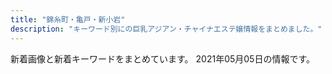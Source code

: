 ```yaml
---
title: "錦糸町・亀戸・新小岩"
description: "キーワード別にの巨乳アジアン・チャイナエステ嬢情報をまとめました。"
---
```


新着画像と新着キーワードをまとめています。
2021年05月05日の情報です。

<DmmAffiliateIns />
<KeywordTable
  shops={
    [
    {
        "url": "http://yousei.xyz/",
        "name": "Remoon",
        "img_links": [
            "http://yousei.xyz/images/g6.jpg",
            "http://yousei.xyz/images/r1.jpg",
            "http://yousei.xyz/images/r3.jpg",
            "http://yousei.xyz/images/top.png",
            "http://yousei.xyz/images/g1.jpg",
            "http://yousei.xyz/images/recuit.jpg",
            "http://yousei.xyz/images/g4.jpg",
            "http://yousei.xyz/images/r2.jpg",
            "http://yousei.xyz/images/r4.jpg",
            "http://yousei.xyz/images/mobile.jpg",
            "http://yousei.xyz/images/mob.png",
            "http://yousei.xyz/images/g2.jpg",
            "http://yousei.xyz/images/g5.jpg",
            "http://yousei.xyz/images/g3.jpg"
        ],
        "station": "JR\u4e80\u6238\u99c5\u6771\u53e3",
        "keywords": {}
    },
    {
        "station": "JR\u5c0f\u5ca9\u99c5\u5317\u53e3",
        "url": "http://aria.tokyo-relaxtime.asia/",
        "img_links": [
            "http://aria.tokyo-relaxtime.asia/img/cast/miki-04.jpg",
            "http://aria.tokyo-relaxtime.asia/img/cast/yumi-02.jpg",
            "http://aria.tokyo-relaxtime.asia/img/interior/lobby-1.jpg",
            "http://aria.tokyo-relaxtime.asia/img/cast/aya-04.jpg",
            "http://aria.tokyo-relaxtime.asia/img/cast/coco-03.jpg",
            "http://aria.tokyo-relaxtime.asia/img/cast/miki-01.jpg",
            "http://aria.tokyo-relaxtime.asia/img/cast/yumi-01.jpg",
            "http://aria.tokyo-relaxtime.asia/img/cast/miki-03.jpg",
            "http://aria.tokyo-relaxtime.asia/img/cast/risa-01.jpg",
            "http://aria.tokyo-relaxtime.asia/img/cast/aki-03.jpg",
            "http://aria.tokyo-relaxtime.asia/img/cast/rina-01.jpg",
            "http://aria.tokyo-relaxtime.asia/img/slick/st-2.jpg",
            "http://aria.tokyo-relaxtime.asia/img/slick/st-1.jpg",
            "http://aria.tokyo-relaxtime.asia/img/cast/yuri-04.jpg",
            "http://aria.tokyo-relaxtime.asia/img/cast/apple-04.jpg",
            "http://aria.tokyo-relaxtime.asia/img/cast/apple-02.jpg",
            "http://aria.tokyo-relaxtime.asia/img/cast/yuri-03.jpg",
            "http://aria.tokyo-relaxtime.asia/img/cast/apple-01.jpg",
            "http://aria.tokyo-relaxtime.asia/img/cast/risa-03.jpg",
            "http://aria.tokyo-relaxtime.asia/img/cast/yaya-02.jpg",
            "http://aria.tokyo-relaxtime.asia/img/cast/yaya-04.jpg",
            "http://aria.tokyo-relaxtime.asia/img/cast/miki-02.jpg",
            "http://aria.tokyo-relaxtime.asia/img/cast/nana-01.jpg",
            "http://aria.tokyo-relaxtime.asia/img/cast/aya-01.jpg",
            "http://aria.tokyo-relaxtime.asia/img/cast/yumi-04.jpg",
            "http://aria.tokyo-relaxtime.asia/img/cast/nana-02.jpg",
            "http://aria.tokyo-relaxtime.asia/img/cast/aya-03.jpg",
            "http://aria.tokyo-relaxtime.asia/img/cast/aya-02.jpg",
            "http://aria.tokyo-relaxtime.asia/img/cast/yuri-01.jpg",
            "http://aria.tokyo-relaxtime.asia/img/slick/st-4.jpg",
            "http://aria.tokyo-relaxtime.asia/img/cast/risa-04.jpg",
            "http://aria.tokyo-relaxtime.asia/img/cast/nana-03.jpg",
            "http://aria.tokyo-relaxtime.asia/img/cast/aki-02.jpg",
            "http://aria.tokyo-relaxtime.asia/img/cast/coco-01.jpg",
            "http://aria.tokyo-relaxtime.asia/img/cast/rina-02.jpg",
            "http://aria.tokyo-relaxtime.asia/img/cast/aki-01.jpg",
            "http://aria.tokyo-relaxtime.asia/img/interior/corridor-1.jpg",
            "http://aria.tokyo-relaxtime.asia/img/cast/rina-04.jpg",
            "http://aria.tokyo-relaxtime.asia/img/cast/yumi-03.jpg",
            "http://aria.tokyo-relaxtime.asia/img/cast/nana-04.jpg",
            "http://aria.tokyo-relaxtime.asia/img/cast/yaya-01.jpg",
            "http://aria.tokyo-relaxtime.asia/img/cast/aki-04.jpg",
            "http://aria.tokyo-relaxtime.asia/img/cast/coco-02.jpg",
            "http://aria.tokyo-relaxtime.asia/img/cast/rina-03.jpg",
            "http://aria.tokyo-relaxtime.asia/img/slick/st-3.jpg",
            "http://aria.tokyo-relaxtime.asia/img/cast/apple-03.jpg",
            "http://aria.tokyo-relaxtime.asia/img/cast/coco-04.jpg",
            "http://aria.tokyo-relaxtime.asia/img/cast/risa-02.jpg",
            "http://aria.tokyo-relaxtime.asia/img/cast/yaya-03.jpg",
            "http://aria.tokyo-relaxtime.asia/img/slick/st-5.jpg"
        ],
        "name": "Aria\uff5e\u30a2\u30ea\u30a2\uff5e",
        "keywords": {}
    },
    {
        "name": "\u842c\u751f\u697c",
        "keywords": {},
        "station": "JR\u4e80\u6238\u99c5\u5317\u53e3",
        "img_links": [
            "https://kameido-massage.com/staff/aki-l1.jpg",
            "https://scdn.line-apps.com/n/line_add_friends/btn/ja.png",
            "https://kameido-massage.com/images/footer-l.png",
            "https://kameido-massage.com/room/room-l2.jpg",
            "https://kameido-massage.com/2021/03/23/aki-s1.jpg",
            "https://kameido-massage.com/images/header3.png",
            "https://kameido-massage.com/staff/nana-l1.jpg",
            "https://kameido-massage.com/2021/04/28/yuna-s1.jpg",
            "https://kameido-massage.com/room/room-l3.jpg",
            "https://kameido-massage.com/2020/07/17/mika-s1.jpg",
            "https://kameido-massage.com/icon/line.png",
            "https://kameido-massage.com/images/qrcode.png",
            "https://kameido-massage.com/button/staff.png",
            "https://kameido-massage.com/staff/mimi-s1.jpg",
            "https://kameido-massage.com/images/top3.jpg",
            "https://kameido-massage.com/menu/info.png",
            "https://kameido-massage.com/images/top1.jpg",
            "https://kameido-massage.com/2020/03/28/nana-s1.jpg",
            "https://kameido-massage.com/2019/10/29/yuri-s1.jpg",
            "https://kameido-massage.com/room/room-l4.jpg",
            "https://kameido-massage.com/images/main-top.jpg",
            "https://kameido-massage.com/room/room-l1.jpg",
            "https://kameido-massage.com/menu/staff.png",
            "https://kameido-massage.com/images/top2.jpg",
            "https://kameido-massage.com/2019/12/25/mika-s1.jpg",
            "https://kameido-massage.com/2019/11/02/yuka-s1.jpg",
            "https://kameido-massage.com/room/room-l5.jpg",
            "https://kameido-massage.com/images/clear.png",
            "https://kameido-massage.com/images/main-small.jpg",
            "https://kameido-massage.com/images/flower.png",
            "https://kameido-massage.com/button/blog.png",
            "https://kameido-massage.com/staff/yuna-s1.jpg",
            "https://kameido-massage.com/link/mens-esthe.png",
            "https://kameido-massage.com/staff/yuna-l1.jpg",
            "https://kameido-massage.com/icon/twitter.png",
            "https://kameido-massage.com/2019/11/10/erika-s1.jpg",
            "https://kameido-massage.com/staff/yuki-s1.jpg",
            "https://kameido-massage.com/button/home.png",
            "https://kameido-massage.com/icon/yelp.png",
            "https://kameido-massage.com/staff/nana-s1.jpg",
            "https://kameido-massage.com/room/room-l6.jpg",
            "https://kameido-massage.com/images/footer-r.png",
            "https://kameido-massage.com/icon/facebook.png",
            "https://kameido-massage.com/menu/home.png",
            "https://kameido-massage.com/2020/05/15/kazumi-s1.jpg",
            "https://kameido-massage.com/staff/yuki-l1.jpg",
            "https://kameido-massage.com/menu/blog.png",
            "https://kameido-massage.com/images/main-sp.jpg",
            "https://kameido-massage.com/staff/aki-s1.jpg"
        ],
        "url": "https://kameido-massage.com/"
    },
    {
        "station": "JR\u4e80\u6238\u99c5\u5317\u53e3",
        "url": "http://yukinosakura.tyo.cm/",
        "keywords": {
            "85": 2,
            "83": 1,
            "C": 8,
            "D": 4,
            "86": 2
        },
        "name": "\u685c\u82b1",
        "img_links": [
            "http://yukinosakura.a2.webnavi.work/upload/sites/72/2020/04/2020040708052353.jpg",
            "http://yukinosakura.tyo.cm/images/top.jpg",
            "http://yukinosakura.tyo.cm/images/s_news.jpg",
            "http://yukinosakura.tyo.cm/images/room4.jpg",
            "http://yukinosakura.tyo.cm/images/s_shedule.jpg",
            "http://yukinosakura.tyo.cm/images/s_staff.jpg",
            "http://yukinosakura.tyo.cm/images/room2.jpg",
            "http://yukinosakura.a2.webnavi.work/upload/sites/72/2020/04/2020040708052434.jpg",
            "http://yukinosakura.a2.webnavi.work/upload/sites/72/2020/04/2020040708052241.jpg",
            "http://yukinosakura.tyo.cm/images/room1.jpg",
            "http://yukinosakura.tyo.cm/images/room3.jpg",
            "http://yukinosakura.a2.webnavi.work/upload/sites/72/2020/04/2020040708052118.jpg",
            "http://yukinosakura.a2.webnavi.work/upload/sites/72/2020/04/2020040708052456.jpg",
            "http://yukinosakura.tyo.cm/images/mobile.jpg"
        ]
    },
    {
        "url": "https://piano.sweet-relaxation.com/",
        "station": "JR\u65b0\u5c0f\u5ca9\u99c5\u5357\u53e3",
        "name": "Piano",
        "keywords": {},
        "img_links": [
            "https://piano.sweet-relaxation.com/img/cast/lili-04.jpg",
            "https://piano.sweet-relaxation.com/img/cast/coco-03.jpg",
            "https://piano.sweet-relaxation.com/img/slick/sl-7.jpg",
            "https://piano.sweet-relaxation.com/img/cast/ai-01.jpg",
            "https://piano.sweet-relaxation.com/img/cast/nana-01.jpg",
            "https://piano.sweet-relaxation.com/img/cast/luna-02.jpg",
            "https://piano.sweet-relaxation.com/img/cast/miky-04.jpg",
            "https://piano.sweet-relaxation.com/img/cast/aini-02.jpg",
            "https://piano.sweet-relaxation.com/img/cast/miya-02.jpg",
            "https://piano.sweet-relaxation.com/img/cast/coco-01.jpg",
            "https://piano.sweet-relaxation.com/img/cast/luna-04.jpg",
            "https://piano.sweet-relaxation.com/img/cast/nana-03.jpg",
            "https://piano.sweet-relaxation.com/img/cast/aye-01.jpg",
            "https://piano.sweet-relaxation.com/img/cast/luna-01.jpg",
            "https://piano.sweet-relaxation.com/img/cast/aki-02.jpg",
            "https://piano.sweet-relaxation.com/img/slick/sl-1.jpg",
            "https://piano.sweet-relaxation.com/img/cast/nana-04.jpg",
            "https://piano.sweet-relaxation.com/img/cast/miya-03.jpg",
            "https://piano.sweet-relaxation.com/img/interior/int-01.jpg",
            "https://piano.sweet-relaxation.com/img/cast/miky-03.jpg",
            "https://piano.sweet-relaxation.com/img/cast/ebi-03.jpg",
            "https://piano.sweet-relaxation.com/img/slick/sl-5.jpg",
            "https://piano.sweet-relaxation.com/img/cast/lili-01.jpg",
            "https://piano.sweet-relaxation.com/img/cast/lili-03.jpg",
            "https://piano.sweet-relaxation.com/img/cast/aye-04.jpg",
            "https://piano.sweet-relaxation.com/img/cast/lili-02.jpg",
            "https://piano.sweet-relaxation.com/img/cast/aini-03.jpg",
            "https://piano.sweet-relaxation.com/img/cast/aki-03.jpg",
            "https://piano.sweet-relaxation.com/img/cast/aye-03.jpg",
            "https://piano.sweet-relaxation.com/img/cast/coco-04.jpg",
            "https://piano.sweet-relaxation.com/img/cast/nico-04.jpg",
            "https://piano.sweet-relaxation.com/img/cast/aini-01.jpg",
            "https://piano.sweet-relaxation.com/img/cast/ai-02.jpg",
            "https://piano.sweet-relaxation.com/img/cast/nana-02.jpg",
            "https://piano.sweet-relaxation.com/img/cast/miya-04.jpg",
            "https://piano.sweet-relaxation.com/img/slick/sl-4.jpg",
            "https://piano.sweet-relaxation.com/img/interior/int-04.jpg",
            "https://piano.sweet-relaxation.com/img/cast/aye-02.jpg",
            "https://piano.sweet-relaxation.com/img/slick/sl-6.jpg",
            "https://piano.sweet-relaxation.com/img/cast/nico-02.jpg",
            "https://piano.sweet-relaxation.com/img/interior/int-03.jpg",
            "https://piano.sweet-relaxation.com/img/cast/aki-04.jpg",
            "https://piano.sweet-relaxation.com/img/cast/aini-04.jpg",
            "https://piano.sweet-relaxation.com/img/cast/miky-02.jpg",
            "https://piano.sweet-relaxation.com/img/slick/sl-2.jpg",
            "https://piano.sweet-relaxation.com/img/cast/aki-01.jpg",
            "https://piano.sweet-relaxation.com/img/interior/int-02.jpg",
            "https://piano.sweet-relaxation.com/img/cast/luna-03.jpg",
            "https://piano.sweet-relaxation.com/img/slick/sl-3.jpg",
            "https://piano.sweet-relaxation.com/img/cast/nico-01.jpg",
            "https://piano.sweet-relaxation.com/img/cast/ebi-01.jpg",
            "https://piano.sweet-relaxation.com/img/cast/ebi-02.jpg",
            "https://piano.sweet-relaxation.com/img/cast/coco-02.jpg",
            "https://piano.sweet-relaxation.com/img/cast/miya-01.jpg",
            "https://piano.sweet-relaxation.com/img/cast/nico-03.jpg",
            "https://piano.sweet-relaxation.com/img/cast/ebi-04.jpg",
            "https://piano.sweet-relaxation.com/img/cast/ai-04.jpg",
            "https://piano.sweet-relaxation.com/img/cast/miky-01.jpg",
            "https://piano.sweet-relaxation.com/img/cast/ai-03.jpg"
        ]
    },
    {
        "keywords": {},
        "station": "JR\u9326\u7cf8\u753a\u99c5\u5317\u53e3",
        "name": "\u3088\u308d\u3053\u3073",
        "url": "http://k-yorocobi.com/",
        "img_links": [
            "http://k-yorocobi.com/images/bill.jpg",
            "http://k-yorocobi.com/images/c-top.png",
            "http://k-yorocobi.com/images/bar-cam.png",
            "http://k-yorocobi.com/staff/s-tika.jpg",
            "http://k-yorocobi.com/images/bar-staff.png",
            "http://k-yorocobi.com/images/bar-interior.png",
            "http://k-yorocobi.com/pic/pic1.jpg",
            "http://k-yorocobi.com/pic/pic4.jpg",
            "http://k-yorocobi.com/images/bar-news.png",
            "http://k-yorocobi.com/pic/pic3.jpg",
            "http://k-yorocobi.com/images/b-awaawa.png",
            "http://k-yorocobi.com/staff/s-rina.jpg",
            "http://k-yorocobi.com/images/b-tel.png",
            "http://k-yorocobi.com/images/b-mobile.png",
            "http://k-yorocobi.com/images/bar-pickup.png",
            "http://k-yorocobi.com/images/c-interior.png",
            "http://k-yorocobi.com/images/c-staff.png",
            "http://k-yorocobi.com/images/footer.png",
            "http://k-yorocobi.com/images/b-movie.png",
            "http://k-yorocobi.com/pic/pic2.jpg",
            "http://k-yorocobi.com/staff/s-emi.jpg",
            "http://k-yorocobi.com/staff/s-yuyu.jpg"
        ]
    },
    {
        "keywords": {
            "E": 2,
            "\u30bb\u30af\u30b7\u30fc": 2
        },
        "url": "http://mariabella.ies.fun/",
        "img_links": [
            "http://mariabella.ies.fun/photos/sites/45/2019/09/2019091016323921.jpeg",
            "http://mariabella.ies.fun/photos/sites/45/2020/01/2020012420100278.jpeg",
            "http://mariabella.ies.fun/images/news.jpg",
            "http://mariabella.ies.fun/images/s-recriut.jpg",
            "http://mariabella.ies.fun/images/top.png",
            "http://mariabella.ies.fun/images/ac1.jpg",
            "http://mariabella.ies.fun/photos/sites/45/2019/09/2019092717170772.jpeg",
            "http://mariabella.ies.fun/images/mobile.jpg",
            "http://mariabella.ies.fun/images/mobile1.jpg",
            "http://mariabella.ies.fun/images/s-staff.jpg",
            "http://mariabella.ies.fun/images/ac3.jpg",
            "http://mariabella.ies.fun/images/info.jpg",
            "http://mariabella.ies.fun/images/ac2.jpg",
            "http://mariabella.ies.fun/images/pick.jpg",
            "http://mariabella.ies.fun/photos/sites/45/2018/06/2018062706422857.jpg"
        ],
        "station": "JR\u5c0f\u5ca9\u99c5\u5317\u53e3",
        "name": "\u30de\u30ea\u30a2\u30d9\u30fc\u30e9"
    },
    {
        "keywords": {
            "C": 8,
            "D": 24,
            "G": 8,
            "86": 16,
            "87": 16,
            "88": 8
        },
        "img_links": [
            "http://www.sherry.relaxjp.info/images/m1.jpg",
            "http://www.sherry.relaxjp.info/images/m2.jpg",
            "http://www.sherry.relaxjp.info/images/m6.jpg",
            "http://www.sherry.relaxjp.info/images/m3.jpg",
            "http://www.sherry.relaxjp.info/images/slider-img002.jpg",
            "http://www.sherry.relaxjp.info/files/003.jpg",
            "http://www.sherry.relaxjp.info/images/s_message.png",
            "http://www.sherry.relaxjp.info/files/002.jpg",
            "http://www.sherry.relaxjp.info/files/001.jpg",
            "http://www.sherry.relaxjp.info/images/m4.jpg",
            "http://www.sherry.relaxjp.info/images/slider-img001.jpg",
            "http://www.sherry.relaxjp.info/images/s_news.png",
            "http://www.sherry.relaxjp.info/files/004.jpg",
            "http://www.sherry.relaxjp.info/images/s_top_therapist.png",
            "http://www.sherry.relaxjp.info/files/005.jpg",
            "http://www.sherry.relaxjp.info/images/s_pickup.png"
        ],
        "name": "SHERRY",
        "station": "JR\u9326\u7cf8\u753a\u99c5\u5357\u53e3",
        "url": "http://www.sherry.relaxjp.info/"
    },
    {
        "url": "http://iyashi.sweet-relaxation.com/",
        "station": "JR\u4e80\u6238\u99c5\u6771\u53e3",
        "img_links": [
            "http://iyashi.sweet-relaxation.com/img/cast/lisa-01.jpg",
            "http://iyashi.sweet-relaxation.com/img/treatment/body-01.jpg",
            "http://iyashi.sweet-relaxation.com/img/treatment/aroma-01.jpg",
            "http://iyashi.sweet-relaxation.com/img/slick/sl-3.jpg",
            "http://iyashi.sweet-relaxation.com/img/cast/ran-01.jpg",
            "http://iyashi.sweet-relaxation.com/img/cast/lisa-02.jpg",
            "http://iyashi.sweet-relaxation.com/img/slick/sl-1.jpg",
            "http://iyashi.sweet-relaxation.com/img/cast/eri-03.jpg",
            "http://iyashi.sweet-relaxation.com/img/cast/yaya-03.jpg",
            "http://iyashi.sweet-relaxation.com/img/slick/sl-4.jpg",
            "http://iyashi.sweet-relaxation.com/img/slick/sl-2.jpg",
            "http://iyashi.sweet-relaxation.com/img/treatment/ashitsubo-01.jpg",
            "http://iyashi.sweet-relaxation.com/img/cast/ran-02.jpg",
            "http://iyashi.sweet-relaxation.com/img/cast/eri-01.jpg",
            "http://iyashi.sweet-relaxation.com/img/cast/yaya-02.jpg",
            "http://iyashi.sweet-relaxation.com/img/slick/sl-7.jpg",
            "http://iyashi.sweet-relaxation.com/img/cast/olive-03.jpg",
            "http://iyashi.sweet-relaxation.com/img/slick/sl-6.jpg",
            "http://iyashi.sweet-relaxation.com/img/cast/yaya-01.jpg",
            "http://iyashi.sweet-relaxation.com/img/cast/lisa-03.jpg",
            "http://iyashi.sweet-relaxation.com/img/slick/sl-5.jpg",
            "http://iyashi.sweet-relaxation.com/img/cast/eri-02.jpg",
            "http://iyashi.sweet-relaxation.com/img/cast/olive-02.jpg",
            "http://iyashi.sweet-relaxation.com/img/cast/olive-01.jpg",
            "http://iyashi.sweet-relaxation.com/img/cast/ran-03.jpg"
        ],
        "keywords": {},
        "name": "\u7652 IYASHI"
    },
    {
        "station": "\u68ee\u4e0b\u99c5A6\u51fa\u53e3",
        "img_links": [
            "http://www.night.ne.jp/tokyo/izumi/img/view_2.jpg",
            "http://www.night.ne.jp/tokyo/izumi/img/index_view.jpg",
            "http://www.night.ne.jp/nightnet/img/1.jpg",
            "http://www.night.ne.jp/nightnet/img/8.jpg",
            "http://www.night.ne.jp/tokyo/izumi/img/view_3.jpg",
            "http://www.night.ne.jp/nightnet/img/3.jpg",
            "http://www.night.ne.jp/nightnet/img/5.jpg",
            "http://www.night.ne.jp/nightnet/img/9.jpg",
            "http://www.night.ne.jp/_format/W/img/whats_news.jpg",
            "http://www.night.ne.jp/_format/W/img/index_enter_1.jpg",
            "http://www.night.ne.jp/nightnet/img/16.jpg",
            "http://www.night.ne.jp/tokyo/izumi/img/index_top.jpg",
            "http://www.night.ne.jp/nightnet/img/17.jpg",
            "http://www.night.ne.jp/nightnet/img/15.jpg",
            "http://www.night.ne.jp/nightnet/img/4.jpg",
            "http://www.night.ne.jp/tokyo/izumi/img/qr_code.jpg",
            "http://www.night.ne.jp/nightnet/img/10.jpg",
            "http://www.night.ne.jp/_format/W/img/whats_view.jpg",
            "http://www.night.ne.jp/nightnet/img/12a.jpg",
            "http://www.night.ne.jp/nightnet/img/6.jpg",
            "http://www.night.ne.jp/tokyo/izumi/img/index.jpg",
            "http://www.night.ne.jp/nightnet/img/13.jpg",
            "http://www.night.ne.jp/tokyo/izumi/img_staff/g_7292.jpg",
            "http://www.night.ne.jp/tokyo/izumi/img/view_1.jpg",
            "http://www.night.ne.jp/nightnet/img/7.jpg",
            "http://www.night.ne.jp/nightnet/img/11.jpg",
            "http://www.night.ne.jp/nightnet/img/14.jpg",
            "http://www.night.ne.jp/_format/W/img/over_msg_01.jpg",
            "http://www.night.ne.jp/nightnet/img/2.jpg"
        ],
        "name": "\u500b\u4eba\u30b5\u30ed\u30f3 \u6cc9",
        "keywords": {},
        "url": "http://www.night.ne.jp/tokyo/izumi/"
    },
    {
        "url": "http://y-rlx.net/",
        "station": "JR\u65b0\u5c0f\u5ca9\u99c5\u5357\u53e3",
        "img_links": [
            "http://y-rlx.net/images/line.jpg",
            "http://y-rlx.net/images/rec.jpg",
            "http://y-rlx.net/images/index_07.png",
            "http://y-rlx.net/images/sys_16.jpg",
            "http://y-rlx.net/girl/p01.jpg",
            "http://y-rlx.net/girl/07.jpg",
            "http://y-rlx.net/images/rex_16.jpg",
            "http://y-rlx.net/images/index_12.jpg",
            "http://y-rlx.net/images/index_04.png",
            "http://y-rlx.net/images/index_19.png",
            "http://y-rlx.net/girl/011a.jpg",
            "http://y-rlx.net/girl/05a.jpg",
            "http://y-rlx.net/girl/08.jpg",
            "http://y-rlx.net/girl/06.jpg",
            "http://y-rlx.net/images/index_08.jpg",
            "http://y-rlx.net/images/acc_tit01.jpg",
            "http://y-rlx.net/images/02.png",
            "http://y-rlx.net/images/index_10.jpg",
            "http://y-rlx.net/girl/02.jpg",
            "http://y-rlx.net/images/acc_16.jpg",
            "http://y-rlx.net/girl/03.jpg",
            "http://y-rlx.net/images/index_06.png",
            "http://y-rlx.net/girl/09a.jpg",
            "http://y-rlx.net/images/index_02.png",
            "http://y-rlx.net/images/index_21.jpg",
            "http://y-rlx.net/girl/011.jpg",
            "http://y-rlx.net/images/rec_16.jpg",
            "http://y-rlx.net/images/03.png",
            "http://y-rlx.net/images/index_14.png",
            "http://y-rlx.net/images/index_23.jpg",
            "http://y-rlx.net/images/index_13.jpg",
            "http://y-rlx.net/girl/03a.jpg",
            "http://y-rlx.net/images/acc_tit03.jpg",
            "http://y-rlx.net/images/index_09.jpg",
            "http://y-rlx.net/girl/010.jpg",
            "http://y-rlx.net/girl/01.jpg",
            "http://y-rlx.net/girl/05.jpg",
            "http://y-rlx.net/images/info.png",
            "http://y-rlx.net/images/index_11.jpg",
            "http://y-rlx.net/images/index_16.png",
            "http://y-rlx.net/images/staff_16.jpg",
            "http://y-rlx.net/girl/010a.jpg",
            "http://y-rlx.net/images/acc_tit.jpg",
            "http://y-rlx.net/images/sys.jpg",
            "http://y-rlx.net/girl/09.jpg",
            "http://y-rlx.net/girl/00.jpg",
            "http://y-rlx.net/girl/07a.jpg",
            "http://y-rlx.net/images/01.png"
        ],
        "name": "\u7f8e\u697d",
        "keywords": {
            "86": 2,
            "87": 1,
            "89": 1,
            "90": 1,
            "88": 1,
            "92": 1,
            "95": 2,
            "85": 1
        }
    },
    {
        "name": "\u6625\u306e\u82b1",
        "img_links": [
            "http://harunohana.jpest.net/uploads//sites/38/2021/02/c4.jpg",
            "http://harunohana.jpest.net/uploads//sites/38/elementor/thumbs/g3-p3mbdh0sfjb37s5dl0oi5txkdr5uasv3te8udptyvk.jpg",
            "http://harunohana.jpest.net/uploads//sites/38/elementor/thumbs/g1-p3mbbo5xbyuayorl3qn8vsare61ijopmkh8c9mi4sw.jpg",
            "http://harunohana.jpest.net/uploads//sites/38/2021/02/c2.jpg",
            "http://harunohana.jpest.net/uploads//sites/38/2021/02/pick-tit.png",
            "http://harunohana.jpest.net/uploads//sites/38/2021/02/tel_top.png",
            "http://harunohana.jpest.net/uploads//sites/38/2021/02/news-tit.png",
            "http://harunohana.jpest.net/uploads//sites/38/2021/02/tel_staff.png",
            "http://harunohana.jpest.net/uploads//sites/38/2021/02/c5.jpg",
            "http://harunohana.jpest.net/uploads//sites/38/elementor/thumbs/c3-p3a4c1sf6l483iry9r6rlk4mpn8la6sbxgemvolfd4.jpg",
            "http://harunohana.jpest.net/uploads//sites/38/2021/02/xian.jpg",
            "http://harunohana.jpest.net/uploads//sites/38/2021/04/g5.jpg",
            "http://harunohana.jpest.net/uploads//sites/38/elementor/thumbs/g2-p3mbcgd30zwwmzmmj2u1yl6l7q6iyltkocswnxcbm8.jpg",
            "http://harunohana.jpest.net/uploads//sites/38/elementor/thumbs/c1-p3a4bw5e1kwi5v056or06ljv5c0e005xwohq00tseg.jpg",
            "http://harunohana.jpest.net/uploads//sites/38/elementor/thumbs/c5-p3a4c3o3k96sqqp7ys00qjnjwezbpkzslpplu8in0o.jpg",
            "http://harunohana.jpest.net/uploads//sites/38/2021/02/c3.jpg",
            "http://harunohana.jpest.net/uploads//sites/38/2021/02/c6.jpg",
            "http://harunohana.jpest.net/uploads//sites/38/2021/02/staff-tit.png",
            "http://harunohana.jpest.net/uploads//sites/38/elementor/thumbs/g5-p5qga8zeagwf7efovdavelljg7lsn1y4eanjgcq0uo.jpg",
            "http://harunohana.jpest.net/uploads//sites/38/elementor/thumbs/g4-p3mbec1gp2hjuwwbjw36y43rzgwycta8xnrv7ujz68.jpg",
            "http://harunohana.jpest.net/uploads//sites/38/2021/03/g5.jpg",
            "http://harunohana.jpest.net/uploads//sites/38/2021/03/g2.jpg",
            "http://harunohana.jpest.net/uploads//sites/38/2021/02/top-3.png",
            "http://harunohana.jpest.net/uploads//sites/38/2021/02/info-tit.png",
            "http://harunohana.jpest.net/uploads//sites/38/elementor/thumbs/c2-p3a4by12f8z2t2xevpk9bl2sc3r4fedekxsoykr020.jpg",
            "http://harunohana.jpest.net/uploads//sites/38/2021/02/ditiao-1.png",
            "http://harunohana.jpest.net/uploads//sites/38/2021/02/c1.jpg",
            "http://harunohana.jpest.net/uploads//sites/38/2021/02/mobile-tit.png",
            "http://harunohana.jpest.net/uploads//sites/38/2021/02/tel_pickup.png",
            "http://harunohana.jpest.net/uploads//sites/38/2021/03/g1.jpg",
            "http://harunohana.jpest.net/uploads//sites/38/2021/02/tel_info.png",
            "http://harunohana.jpest.net/uploads//sites/38/2021/03/g3.jpg",
            "http://harunohana.jpest.net/uploads//sites/38/2021/02/mobile.jpg",
            "http://harunohana.jpest.net/uploads//sites/38/2021/03/1.jpg"
        ],
        "station": "JR\u9326\u7cf8\u753a\u5357\u53e3",
        "keywords": {
            "C": 12
        },
        "url": "http://harunohana.jpest.net/"
    },
    {
        "keywords": {
            "C": 1,
            "86": 1,
            "D": 4
        },
        "url": "http://cpienakada.com/",
        "station": "JR\u4e80\u6238\u99c5\u5317\u53e3",
        "img_links": [
            "http://cpienakada.com/upload/202104/thumb_dis/1617264788.jpg",
            "http://cpienakada.com/upload/202103/1617175559.jpg",
            "http://cpienakada.com/upload/202104/thumb/1617264407.jpg",
            "http://cpienakada.com/upload/202104/thumb_dis/1617264919.jpg",
            "http://cpienakada.com/upload/images/20210331_151305.jpg",
            "http://cpienakada.com/upload/202104/thumb/1617331988.jpg",
            "http://cpienakada.com/upload/202104/thumb_dis/1617331988.jpg",
            "http://cpienakada.com/upload/202104/thumb/1617264919.jpg",
            "http://cpienakada.com/upload/images/20210331_153453.jpg",
            "http://cpienakada.com/upload/202104/1617264407.jpg",
            "http://cpienakada.com/upload/202103/1617174846.jpg",
            "http://cpienakada.com/upload/202104/thumb/1617264788.jpg",
            "http://cpienakada.com/upload/202104/1617331988.jpg",
            "http://cpienakada.com/upload/202104/thumb_dis/1617264407.jpg",
            "http://cpienakada.com/upload/202104/1617264788.jpg",
            "http://cpienakada.com/upload/202104/1617264609.jpg",
            "http://cpienakada.com/upload/202104/thumb/1617264609.jpg",
            "http://cpienakada.com/upload/202103/1617174691.jpg",
            "http://cpienakada.com/upload/images/20210331_151639.jpg",
            "http://cpienakada.com/upload/202103/1617175265.jpg",
            "http://cpienakada.com/upload/images/20210402_094656.jpg",
            "http://cpienakada.com/upload/202104/thumb_dis/1617264609.jpg",
            "http://cpienakada.com/upload/images/20210331_153515.png",
            "http://cpienakada.com/upload/202104/1617264919.jpg"
        ],
        "name": "\u604b\u59eb"
    },
    {
        "keywords": {
            "87": 30,
            "86": 30,
            "89": 15,
            "83": 15,
            "92": 15,
            "88": 15,
            "E": 15,
            "C": 75,
            "85": 105,
            "D": 135
        },
        "img_links": [
            "https://kinshicho-mensesthe.net/room/esthe2.jpg",
            "https://kinshicho-mensesthe.net/images/camp.png",
            "https://kinshicho-mensesthe.net/images/footer-l.png",
            "https://kinshicho-mensesthe.net/images/main-sp.jpg",
            "https://kinshicho-mensesthe.net/room/5-l.jpg",
            "https://kinshicho-mensesthe.net/images/qrcode.png",
            "https://kinshicho-mensesthe.net/button/staff.png",
            "https://kinshicho-mensesthe.net/room/esthe1.jpg",
            "https://kinshicho-mensesthe.net/room/5-s.jpg",
            "https://kinshicho-mensesthe.net/room/6-s.jpg",
            "https://kinshicho-mensesthe.net/mens-esthe-massage/2020/01/22/yuki-s1.jpg",
            "https://kinshicho-mensesthe.net/images/flower.png",
            "https://kinshicho-mensesthe.net/mens-esthe-massage/2020/02/06/sora-s1.jpg",
            "https://kinshicho-mensesthe.net/staff2/kokomi-l1.jpg",
            "https://kinshicho-mensesthe.net/staff2/sera-l1.jpg",
            "https://kinshicho-mensesthe.net/staff2/yumi-l1.jpg",
            "https://kinshicho-mensesthe.net/images/main1.jpg",
            "https://kinshicho-mensesthe.net/staff2/kiki-l1.jpg",
            "https://kinshicho-mensesthe.net/staff2/sera-s1.jpg",
            "https://kinshicho-mensesthe.net/images/header3.png",
            "https://kinshicho-mensesthe.net/staff2/rika-s1.jpg",
            "https://kinshicho-mensesthe.net/images/clear.png",
            "https://kinshicho-mensesthe.net/staff2/sakura-l2.jpg",
            "https://kinshicho-mensesthe.net/staff2/rika-l1.jpg",
            "https://kinshicho-mensesthe.net/room/4-l.jpg",
            "https://kinshicho-mensesthe.net/staff2/yuka-s1.jpg",
            "https://kinshicho-mensesthe.net/mens-esthe-massage/2020/10/17/moe-s1.jpg",
            "https://kinshicho-mensesthe.net/staff2/haruka-l1.jpg",
            "https://kinshicho-mensesthe.net/room/3-l.jpg",
            "https://kinshicho-mensesthe.net/staff2/satomi-s1.jpg",
            "https://kinshicho-mensesthe.net/staff2/saki-l1.jpg",
            "https://kinshicho-mensesthe.net/button/home.png",
            "https://kinshicho-mensesthe.net/staff2/satomi-l1.jpg",
            "https://kinshicho-mensesthe.net/room/2-l.jpg",
            "https://kinshicho-mensesthe.net/staff2/yuki-l1.jpg",
            "https://kinshicho-mensesthe.net/staff2/rui-s1.jpg",
            "https://kinshicho-mensesthe.net/staff2/yuki-s1.jpg",
            "https://kinshicho-mensesthe.net/staff2/haruka-s1.jpg",
            "https://kinshicho-mensesthe.net/room/6-l.jpg",
            "https://kinshicho-mensesthe.net/button/blog.png",
            "https://kinshicho-mensesthe.net/room/esthe3.jpg",
            "https://kinshicho-mensesthe.net/staff2/sakura-s2.jpg",
            "https://kinshicho-mensesthe.net/staff2/moe-s1.jpg",
            "https://kinshicho-mensesthe.net/staff2/mai-l1.jpg",
            "https://kinshicho-mensesthe.net/staff2/sora-l1.jpg",
            "https://kinshicho-mensesthe.net/room/4-s.jpg",
            "https://kinshicho-mensesthe.net/staff2/kiki-s1.jpg",
            "https://kinshicho-mensesthe.net/mens-esthe-massage/2020/02/06/satomi-s1.jpg",
            "https://kinshicho-mensesthe.net/images/footer-r.png",
            "https://kinshicho-mensesthe.net/room/2-s.jpg",
            "https://kinshicho-mensesthe.net/staff2/rui-l1.jpg",
            "https://kinshicho-mensesthe.net/room/1-l.jpg",
            "https://kinshicho-mensesthe.net/staff2/kokomi-s1.jpg",
            "https://kinshicho-mensesthe.net/staff2/sora-s1.jpg",
            "https://kinshicho-mensesthe.net/staff2/mai-s1.jpg",
            "https://kinshicho-mensesthe.net/room/3-s.jpg",
            "https://kinshicho-mensesthe.net/staff2/yumi-s1.jpg",
            "https://kinshicho-mensesthe.net/room/1-s.jpg",
            "https://kinshicho-mensesthe.net/staff2/saki-s1.jpg"
        ],
        "name": "KIRARA",
        "station": "JR\u9326\u7cf8\u753a\u99c5\u5317\u53e3",
        "url": "https://kinshicho-mensesthe.net/"
    },
    {
        "img_links": [
            "http://www.himawari-shinkoiwa.com/files/005-02.jpg",
            "http://www.himawari-shinkoiwa.com/files/004.jpg",
            "http://www.himawari-shinkoiwa.com/images/slider/1.jpg",
            "http://www.himawari-shinkoiwa.com/img/btn_blog.png",
            "http://www.himawari-shinkoiwa.com/images/line.png",
            "http://www.himawari-shinkoiwa.com/img/pickup.jpg",
            "http://www.himawari-shinkoiwa.com/img/btn_side_mobile.jpg",
            "http://www.himawari-shinkoiwa.com/images/slider/3.jpg",
            "http://www.himawari-shinkoiwa.com/img/move.jpg",
            "http://www.himawari-shinkoiwa.com/images/slider/2.jpg",
            "http://www.himawari-shinkoiwa.com/files/001.jpg",
            "http://www.himawari-shinkoiwa.com/img/goback.jpg",
            "http://www.himawari-shinkoiwa.com/files/004-02.jpg",
            "http://www.himawari-shinkoiwa.com/files/005.jpg",
            "http://www.himawari-shinkoiwa.com/files/001-02.jpg",
            "http://www.himawari-shinkoiwa.com/img/ttl_news.png",
            "http://www.himawari-shinkoiwa.com/img/ttl_move.png",
            "http://www.himawari-shinkoiwa.com/img/tel.png",
            "http://www.himawari-shinkoiwa.com/img/ttl_info.png"
        ],
        "name": "\u3072\u307e\u308f\u308a",
        "station": "JR\u65b0\u5c0f\u5ca9\u99c5\u5357\u53e3",
        "keywords": {
            "86": 4,
            "87": 2,
            "C": 11,
            "D": 6
        },
        "url": "http://www.himawari-shinkoiwa.com/"
    },
    {
        "station": "JR\u5c0f\u5ca9\u99c5\u5357\u53e3",
        "url": "http://msg-esthe.com/",
        "name": "\u30c1\u30a7\u30ea\u30fc",
        "img_links": [
            "http://msg-esthe.com/images/s_news.png",
            "http://msg-esthe.com/staff/ringo/01.jpg",
            "http://msg-esthe.com/images/staff0.jpg",
            "http://msg-esthe.com/images/top.jpg",
            "http://msg-esthe.com/staff/sakura/01.jpg",
            "http://msg-esthe.com/images/s_staff.png",
            "http://msg-esthe.com/staff/kaori/01.jpg",
            "http://msg-esthe.com/images/news_bj3.jpg",
            "http://msg-esthe.com/staff/eri/01.jpg",
            "http://msg-esthe.com/staff/risa/01.jpg",
            "http://msg-esthe.com/staff/sara/01.jpg",
            "http://msg-esthe.com/images/s_link.png",
            "http://msg-esthe.com/images/staff_bj3.jpg"
        ],
        "keywords": {
            "E": 1,
            "D": 1,
            "86": 2,
            "88": 1,
            "C": 1,
            "85": 3
        }
    },
    {
        "name": "\u30a8\u30eb\u30b0\u30e9\u30f3\u30c7-elgrande-",
        "station": "JR\u65b0\u5c0f\u5ca9\u99c5\u5357\u53e3",
        "url": "http://el-grande.asia/",
        "keywords": {},
        "img_links": [
            "http://el-grande.asia/img/cast/haru-02.jpg",
            "http://el-grande.asia/img/cast/ringo-02.jpg",
            "http://el-grande.asia/img/cast/rey-02.jpg",
            "http://el-grande.asia/img/cast/lucy-01.jpg",
            "http://el-grande.asia/img/cast/baby-02.jpg",
            "http://el-grande.asia/img/interior/corridor-1.jpg",
            "http://el-grande.asia/img/cast/baby-03.jpg",
            "http://el-grande.asia/img/cast/mei-04.jpg",
            "http://el-grande.asia/img/cast/sara-06.jpg",
            "http://el-grande.asia/img/cast/lucy-04.jpg",
            "http://el-grande.asia/img/cast/haru-01.jpg",
            "http://el-grande.asia/img/cast/mei-02.jpg",
            "http://el-grande.asia/img/cast/mei-03.jpg",
            "http://el-grande.asia/img/cast/aki-01.jpg",
            "http://el-grande.asia/img/btn_twitter.png",
            "http://el-grande.asia/img/cast/ringo-01.jpg",
            "http://el-grande.asia/img/cast/lucy-02.jpg",
            "http://el-grande.asia/img/interior/shower-4.jpg",
            "http://el-grande.asia/img/cast/baby-04.jpg",
            "http://el-grande.asia/img/cast/rey-01.jpg",
            "http://el-grande.asia/img/cast/hana-02.jpg",
            "http://el-grande.asia/img/interior/lobby-1.jpg",
            "http://el-grande.asia/img/cast/ringo-03.jpg",
            "http://el-grande.asia/img/dagger.png",
            "http://el-grande.asia/img/cast/haru-03.jpg",
            "http://el-grande.asia/img/cast/belu-02.jpg",
            "http://el-grande.asia/img/cast/belu-03.jpg",
            "http://el-grande.asia/img/btn_top.png",
            "http://el-grande.asia/img/cast/misa-04.jpg",
            "http://el-grande.asia/img/btn_cast.png",
            "http://el-grande.asia/img/cast/mei-01.jpg",
            "http://el-grande.asia/img/cast/aki-02.jpg",
            "http://el-grande.asia/img/cast/aki-03.jpg",
            "http://el-grande.asia/img/cast/lucy-03.jpg",
            "http://el-grande.asia/img/cast/rey-04.jpg",
            "http://el-grande.asia/img/cast/mai-04.jpg",
            "http://el-grande.asia/img/cast/hana-04.jpg",
            "http://el-grande.asia/img/cast/haru-04.jpg",
            "http://el-grande.asia/img/cast/hana-01.jpg",
            "http://el-grande.asia/img/cast/misa-01.jpg",
            "http://el-grande.asia/img/cast/baby-01.jpg",
            "http://el-grande.asia/img/cast/mai-01.jpg",
            "http://el-grande.asia/img/cast/ringo-04.jpg",
            "http://el-grande.asia/img/btn_interior.png",
            "http://el-grande.asia/img/cast/sara-05.jpg",
            "http://el-grande.asia/img/cast/mai-03.jpg",
            "http://el-grande.asia/img/cast/hana-03.jpg",
            "http://el-grande.asia/img/cast/aki-04.jpg",
            "http://el-grande.asia/img/cast/belu-04.jpg",
            "http://el-grande.asia/img/cast/belu-01.jpg",
            "http://el-grande.asia/img/cast/sara-08.jpg"
        ]
    },
    {
        "name": "\u30b9\u30c1\u30e5\u30ef\u306e\u30b9\u30de\u30a4\u30eb",
        "station": "JR\u9326\u7cf8\u753a\u99c5\u5317\u53e3",
        "keywords": {
            "C": 7
        },
        "url": "http://kinshicho-es.xyz/",
        "img_links": [
            "http://kinshicho-es.xyz/images/b1.jpg",
            "http://kinshicho-es.xyz/images/b2.jpg",
            "http://kinshicho-es.xyz/images/g0.jpg",
            "http://kinshicho-es.xyz/images/g5.jpg",
            "http://kinshicho-es.xyz/images/top.jpg",
            "http://kinshicho-es.xyz/images/left1_2_02.jpg",
            "http://kinshicho-es.xyz/images/news-tit1.jpg",
            "http://kinshicho-es.xyz/images/g3.jpg",
            "http://kinshicho-es.xyz/images/g2.jpg",
            "http://kinshicho-es.xyz/images/r1.jpg",
            "http://kinshicho-es.xyz/images/kanban.jpg",
            "http://kinshicho-es.xyz/images/r2.jpg",
            "http://kinshicho-es.xyz/images/r3.jpg",
            "http://kinshicho-es.xyz/images/top1.jpg",
            "http://kinshicho-es.xyz/images/g41.jpg",
            "http://kinshicho-es.xyz/images/r4.jpg"
        ]
    },
    {
        "url": "http://www.es-raku.link/",
        "name": "Lucky\uff5e\u30e9\u30c3\u30ad\u30fc\uff5e",
        "img_links": [
            "http://www.es-raku.link/images/staff_t.png",
            "http://www.es-raku.link/img/mai1.jpg",
            "http://www.es-raku.link/images/line.png",
            "http://www.es-raku.link/images/8.jpg",
            "http://www.es-raku.link/img/riri1.jpg",
            "http://www.es-raku.link/images/3.jpg",
            "http://www.es-raku.link/images/rtel.jpg",
            "http://www.es-raku.link/img/kaori1.jpg",
            "http://www.es-raku.link/images/sys1.jpg",
            "http://www.es-raku.link/img/ruru1.jpg",
            "http://www.es-raku.link/images/7.jpg",
            "http://www.es-raku.link/images/1.jpg",
            "http://www.es-raku.link/images/9.jpg",
            "http://www.es-raku.link/images/int2.png",
            "http://www.es-raku.link/staff/ayaka.jpg",
            "http://www.es-raku.link/staff/mai.jpg",
            "http://www.es-raku.link/images/6.jpg",
            "http://www.es-raku.link/staff/yuki.jpg",
            "http://www.es-raku.link/img/ayaka1.jpg",
            "http://www.es-raku.link/img/lucky1.jpg",
            "http://www.es-raku.link/images/r1.jpg",
            "http://www.es-raku.link/images/r2.jpg",
            "http://www.es-raku.link/img/yuki1.jpg",
            "http://www.es-raku.link/images/list.jpg",
            "http://www.es-raku.link/images/menu/interior.png",
            "http://www.es-raku.link/staff/riri.jpg",
            "http://www.es-raku.link/staff/ruru.jpg",
            "http://www.es-raku.link/images/interior_t.png",
            "http://www.es-raku.link/images/menu/staff.png",
            "http://www.es-raku.link/images/2.jpg",
            "http://www.es-raku.link/images/menu/top.png",
            "http://www.es-raku.link/staff/lucky.jpg",
            "http://www.es-raku.link/images/tel.jpg",
            "http://www.es-raku.link/staff/kaori.jpg",
            "http://www.es-raku.link/images/mobile.jpg",
            "http://www.es-raku.link/images/news.jpg",
            "http://www.es-raku.link/images/int1.png",
            "http://www.es-raku.link/images/head.png"
        ],
        "station": "JR\u9326\u7cf8\u753a\u99c5\u5357\u53e3",
        "keywords": {}
    },
    {
        "img_links": [
            "http://ipidiw.com/relaxnomori/user_data/00000020.jpg",
            "http://ipidiw.com/relaxnomori/images/rem.jpg",
            "http://ipidiw.com/relaxnomori/user_data/00000019.jpg",
            "http://ipidiw.com/relaxnomori/images/staff_t.jpg",
            "http://ipidiw.com/relaxnomori/images/mobile.jpg",
            "http://ipidiw.com/relaxnomori/images/interior_t.jpg",
            "http://ipidiw.com/relaxnomori/images/tp.png",
            "http://ipidiw.com/relaxnomori/images/news.jpg",
            "http://ipidiw.com/relaxnomori/images/interior.png",
            "http://ipidiw.com/relaxnomori/user_data/00000018.jpg",
            "http://ipidiw.com/relaxnomori/images/tt.jpg",
            "http://ipidiw.com/relaxnomori/user_data/00000017.jpg"
        ],
        "url": "http://ipidiw.com/relaxnomori/",
        "keywords": {
            "86": 1,
            "93": 1,
            "90": 2
        },
        "name": "\u30ea\u30e9\u30c3\u30af\u30b9\u306e\u68ee",
        "station": "\u68ee\u4e0b\u99c5A4\u53e3"
    },
    {
        "url": "http://www.es-royal.click/",
        "name": "\u5e78\u305b",
        "img_links": [
            "http://www.es-royal.click/images/main_top.jpg",
            "http://www.es-royal.click/images/b2.jpg",
            "http://www.es-royal.click/images/news.png",
            "http://www.es-royal.click/images/int1.png",
            "http://www.es-royal.click/images/b1.jpg",
            "http://www.es-royal.click/images/main_footer.jpg",
            "http://www.es-royal.click/images/mobile.jpg",
            "http://www.es-royal.click/images/ta.jpg",
            "http://www.es-royal.click/images/1.jpg",
            "http://www.es-royal.click/images/8.jpg",
            "http://www.es-royal.click/img/miyuki1.jpg",
            "http://www.es-royal.click/img/ego1.jpg",
            "http://www.es-royal.click/img/emi1.jpg",
            "http://www.es-royal.click/img/momo2.jpg",
            "http://www.es-royal.click/images/7.jpg",
            "http://www.es-royal.click/images/9.jpg",
            "http://www.es-royal.click/images/interior_t.jpg",
            "http://www.es-royal.click/img/momo1.jpg",
            "http://www.es-royal.click/images/6.jpg",
            "http://www.es-royal.click/images/sys1.png",
            "http://www.es-royal.click/images/staff_t.jpg",
            "http://www.es-royal.click/images/5.jpg",
            "http://www.es-royal.click/img/aya1.jpg",
            "http://www.es-royal.click/img/mimi1.jpg",
            "http://www.es-royal.click/images/4.jpg",
            "http://www.es-royal.click/images/s1.png",
            "http://www.es-royal.click/img/nana1.jpg",
            "http://www.es-royal.click/images/int2.png",
            "http://www.es-royal.click/images/b3.jpg",
            "http://www.es-royal.click/images/head.jpg"
        ],
        "keywords": {},
        "station": "\u4eac\u6210\u7acb\u77f3\u99c5\u5317\u53e3"
    },
    {
        "station": "JR\u5c0f\u5ca9\u99c5\u5357\u53e3",
        "url": "http://iyasi-heal.com/",
        "keywords": {
            "C": 1,
            "D": 2
        },
        "img_links": [
            "http://iyasi-heal.com/staffPhoto/b20210426165230.jpg",
            "http://iyasi-heal.com/images/slider1/01.jpg",
            "http://iyasi-heal.com/images/slider1/02.jpg",
            "http://iyasi-heal.com/js/sliderLine/slide_next.png",
            "http://iyasi-heal.com/images/mobile.jpg",
            "http://iyasi-heal.com/staffPhoto/s20210505185104.jpg",
            "http://iyasi-heal.com/images/returnBtn.png",
            "http://iyasi-heal.com/staffPhoto/s20210504134941.jpg",
            "http://iyasi-heal.com/staffPhoto/b20210505121802.jpg",
            "http://iyasi-heal.com/staffPhoto/s20210426165230.jpg",
            "http://iyasi-heal.com/images/gallery1.png",
            "http://iyasi-heal.com/staffPhoto/b20210504134941.jpg",
            "http://iyasi-heal.com/staffPhoto/b20210505185104.jpg",
            "http://iyasi-heal.com/staffPhoto/s20210502114207.jpg",
            "http://iyasi-heal.com/staffPhoto/b20210502114207.jpg",
            "http://iyasi-heal.com/staffPhoto/s20210505121802.jpg",
            "http://iyasi-heal.com/js/sliderLine/slide_prev.png",
            "http://iyasi-heal.com/images/slider1/03.jpg"
        ],
        "name": "\u308a\u308a"
    },
    {
        "url": "http://www.sh-yuki.work/",
        "name": "\u3086\u304d",
        "img_links": [
            "http://www.sh-yuki.work/uploads/200713/1-200G3125135C2.jpg",
            "http://www.sh-yuki.work/uploads/191021/1-19102116361I39.jpg",
            "http://www.sh-yuki.work/images/s_news.jpg",
            "http://www.sh-yuki.work/images/room4.jpg",
            "http://www.sh-yuki.work/uploads/200110/1-20011013245Y49.jpg",
            "http://www.sh-yuki.work/uploads/191227/1-19122F93911958.jpg",
            "http://www.sh-yuki.work/uploads/200618/1-20061Q6342Y06.jpg",
            "http://www.sh-yuki.work/uploads/191028/1-19102Q03S5a4.jpg",
            "http://www.sh-yuki.work/uploads/191202/1-191202154021200.jpg",
            "http://www.sh-yuki.work/uploads/191006/1-191006105P61Z.jpg",
            "http://www.sh-yuki.work/uploads/210216/1-210216154445506.jpg",
            "http://www.sh-yuki.work/uploads/191104/1-1911041I124915.jpg",
            "http://www.sh-yuki.work/uploads/200620/1-20062015425B54.jpg",
            "http://www.sh-yuki.work/images/lanmu5.jpg",
            "http://www.sh-yuki.work/uploads/201214/1-201214162100347.jpg",
            "http://www.sh-yuki.work/uploads/200218/1-20021Q359301Q.jpg",
            "http://www.sh-yuki.work/uploads/191221/1-191221111A3123.jpg",
            "http://www.sh-yuki.work/uploads/200218/1-20021Q3591A57.jpg",
            "http://www.sh-yuki.work/uploads/200620/1-200620154311K4.jpg",
            "http://www.sh-yuki.work/images/1.jpg",
            "http://www.sh-yuki.work/uploads/190105/1-1Z105143940E6.jpg",
            "http://www.sh-yuki.work/images/end.png",
            "http://www.sh-yuki.work/images/nbj2.jpg",
            "http://www.sh-yuki.work/images/room2.jpg",
            "http://www.sh-yuki.work/uploads/201215/1-201215145153M4.jpg",
            "http://www.sh-yuki.work/images/mobile.jpg",
            "http://www.sh-yuki.work/images/lanmu3.jpg",
            "http://www.sh-yuki.work/uploads/190105/1-1Z1051440193X.jpg",
            "http://www.sh-yuki.work/uploads/201215/1-201215145200113.jpg",
            "http://www.sh-yuki.work/uploads/190110/1-1Z110093529363.png",
            "http://www.sh-yuki.work/images/s_staff.jpg",
            "http://www.sh-yuki.work/uploads/210216/1-210216154459443.jpg",
            "http://www.sh-yuki.work/uploads/201214/1-20121416231WV.jpg",
            "http://www.sh-yuki.work/uploads/200618/1-20061Q633094V.jpg",
            "http://www.sh-yuki.work/images/room3.jpg",
            "http://www.sh-yuki.work/uploads/200713/1-200G3110344421.jpg",
            "http://www.sh-yuki.work/uploads/190105/1-1Z105143921224.jpg",
            "http://www.sh-yuki.work/uploads/191227/1-19122F94110460.jpg",
            "http://www.sh-yuki.work/uploads/190105/1-1Z105143R9539.jpg",
            "http://www.sh-yuki.work/uploads/191006/1-191006105IM24.jpg",
            "http://www.sh-yuki.work/images/top.png",
            "http://www.sh-yuki.work/uploads/200127/1-20012G02404310.jpg",
            "http://www.sh-yuki.work/images/room1.jpg",
            "http://www.sh-yuki.work/images/lanmu2.jpg",
            "http://www.sh-yuki.work/images/lanmu4.jpg"
        ],
        "station": "JR\u5c0f\u5ca9\u99c5\u5317\u53e3",
        "keywords": {
            "D": 17,
            "88": 1,
            "86": 14,
            "89": 2
        }
    },
    {
        "keywords": {
            "C": 7
        },
        "station": "JR\u4e80\u6238\u99c5\u6771\u53e3",
        "name": "\u685c",
        "url": "http://miyabi-aroma.xyz/",
        "img_links": [
            "http://miyabi-aroma.xyz/images/11.png",
            "http://miyabi-aroma.xyz/images/nav/nav-sys.jpg",
            "http://miyabi-aroma.xyz/images/staff/3/yaya1.jpg",
            "http://miyabi-aroma.xyz/images/3/1.jpg",
            "http://miyabi-aroma.xyz/images/3/2.jpg",
            "http://miyabi-aroma.xyz/images/index-rose_13.png",
            "http://miyabi-aroma.xyz/images/staff/3/rina2.jpg",
            "http://miyabi-aroma.xyz/images/index-rose_07.png",
            "http://miyabi-aroma.xyz/images/shishu/se2.jpg",
            "http://miyabi-aroma.xyz/images/nav/nav-info.jpg",
            "http://miyabi-aroma.xyz/images/staff/3/kiki.jpg",
            "http://miyabi-aroma.xyz/images/staff/3/rina.jpg",
            "http://miyabi-aroma.xyz/images/index-rose_02.png",
            "http://miyabi-aroma.xyz/images/staff/3/yaya2.jpg",
            "http://miyabi-aroma.xyz/images/index-rose_09.png",
            "http://miyabi-aroma.xyz/images/staff/3/ami.jpg",
            "http://miyabi-aroma.xyz/images/staff/3/yami.jpg",
            "http://miyabi-aroma.xyz/images/staff/3/miya2.jpg",
            "http://miyabi-aroma.xyz/images/staff/3/miya.jpg",
            "http://miyabi-aroma.xyz/images/index-rose_04.png",
            "http://miyabi-aroma.xyz/images/shishu/se1.jpg",
            "http://miyabi-aroma.xyz/images/staff/3/kiki2.jpg",
            "http://miyabi-aroma.xyz/images/nav/nav-job.jpg",
            "http://miyabi-aroma.xyz/images/1801706901.jpg",
            "http://miyabi-aroma.xyz/images/staff/3/ami2.jpg",
            "http://miyabi-aroma.xyz/images/nav/nav-staff.jpg"
        ]
    },
    {
        "img_links": [
            "http://shizuku2009.com/images/index_10.jpg",
            "http://shizuku2009.com/images/index_07.jpg",
            "http://shizuku2009.com/images/index_04.jpg",
            "http://shizuku2009.com/images/index_02.jpg",
            "http://shizuku2009.com/staff/6/1.jpg",
            "http://shizuku2009.com/images/index_15.jpg",
            "http://shizuku2009.com/staff/5/1.jpg",
            "http://shizuku2009.com/staff/1/1.jpg",
            "http://shizuku2009.com/images/index_14.jpg",
            "http://shizuku2009.com/images/service_13.jpg",
            "http://shizuku2009.com/images/index_08.jpg",
            "http://shizuku2009.com/images/index_20.jpg",
            "http://shizuku2009.com/staff/3/1.jpg",
            "http://shizuku2009.com/staff/4/1.jpg",
            "http://shizuku2009.com/images/index_06.jpg",
            "http://shizuku2009.com/images/staff_12.jpg",
            "http://shizuku2009.com/images/staff_15.jpg",
            "http://shizuku2009.com/images/index_09.jpg",
            "http://shizuku2009.com/images/index_17.jpg",
            "http://shizuku2009.com/images/index_05.jpg",
            "http://shizuku2009.com/staff/2/1.jpg",
            "http://shizuku2009.com/images/index_19.jpg",
            "http://shizuku2009.com/images/index_13.jpg"
        ],
        "url": "http://shizuku2009.com/",
        "name": "\u79cb",
        "station": "\u9752\u7825\u99c5A2\u51fa\u53e3",
        "keywords": {}
    },
    {
        "keywords": {},
        "url": "https://www.yitigo.work/",
        "station": "JR\u5c0f\u5ca9\u99c5\u5357\u53e3",
        "name": "\u82fa",
        "img_links": [
            "https://www.yitigo.work/images/staff/staff_01.png",
            "https://www.yitigo.work/images/staff/hani1.jpg",
            "https://www.yitigo.work/images/top_flash_01.jpg",
            "https://www.yitigo.work/images/home/index_15.png",
            "https://www.yitigo.work/images/home/staff_01.jpg",
            "https://www.yitigo.work/images/top_flash_02.jpg",
            "https://www.yitigo.work/images/top_01.png",
            "https://www.yitigo.work/images/home/index_tel.png",
            "https://www.yitigo.work/images/staff/staff_03.png",
            "https://www.yitigo.work/images/staff/hana.png",
            "https://www.yitigo.work/images/home/index_09.png",
            "https://www.yitigo.work/images/home/index_11.png",
            "https://www.yitigo.work/images/page_top.png",
            "https://www.yitigo.work/images/top_02.png",
            "https://www.yitigo.work/images/home/index_07.png",
            "https://www.yitigo.work/images/top_04.png",
            "https://www.yitigo.work/images/staff/risa1.jpg",
            "https://www.yitigo.work/images/home/index_12.png",
            "https://www.yitigo.work/images/staff/mayu1.jpg",
            "https://www.yitigo.work/images/home/staff_02.jpg",
            "https://www.yitigo.work/images/home/index_19.png",
            "https://www.yitigo.work/images/home/index_10.png",
            "https://www.yitigo.work/images/home/index_01.png",
            "https://www.yitigo.work/images/home/index_06.png",
            "https://www.yitigo.work/images/staff/mayu.png",
            "https://www.yitigo.work/images/staff/risa.png",
            "https://www.yitigo.work/images/home/index_05.png",
            "https://www.yitigo.work/images/home/staff_04.jpg",
            "https://www.yitigo.work/images/news/girl.png",
            "https://www.yitigo.work/images/home/index_14.png",
            "https://www.yitigo.work/images/home/index_17.png",
            "https://www.yitigo.work/images/staff/hana1.jpg",
            "https://www.yitigo.work/images/home/staff_03.jpg",
            "https://www.yitigo.work/images/staff/hani.png",
            "https://www.yitigo.work/images/home/index_13.png",
            "https://www.yitigo.work/images/headerParts01.png"
        ]
    },
    {
        "img_links": [
            "https://awa-akasuri.jp/wp-content/uploads/2020/01/rika24_1.png",
            "https://awa-akasuri.jp/wp-content/uploads/2020/09/5_pc.png",
            "https://awa-akasuri.jp/wp-content/uploads/2020/09/awawa400x400-270x174.png",
            "https://awa-akasuri.jp/wp-content/uploads/2020/01/yumi22.png",
            "https://awa-akasuri.jp/wp-content/uploads/2020/09/sora.png",
            "https://awa-akasuri.jp/wp-content/uploads/2020/01/kokomi_1.jpg",
            "https://awa-akasuri.jp/wp-content/uploads/2020/09/awawa400x400.png",
            "https://awa-akasuri.jp/wp-content/uploads/2020/01/yuki26.png",
            "https://awa-akasuri.jp/wp-content/uploads/2020/09/2_sp.png",
            "https://awa-akasuri.jp/wp-content/uploads/2020/09/2_pc.png",
            "https://awa-akasuri.jp/wp-content/uploads/2020/09/4_pc.png",
            "https://awa-akasuri.jp/wp-content/uploads/2020/09/3_pc.png",
            "https://awa-akasuri.jp/wp-content/uploads/2020/01/aya22.png",
            "https://awa-akasuri.jp/wp-content/uploads/2020/01/mai1_1.jpg",
            "https://awa-akasuri.jp/wp-content/uploads/2020/01/tomo25.png",
            "https://awa-akasuri.jp/wp-content/uploads/2020/01/mika21.png",
            "https://awa-akasuri.jp/wp-content/uploads/2020/09/1_pc.png",
            "https://awa-akasuri.jp/wp-content/uploads/2020/09/movie.png",
            "https://awa-akasuri.jp/wp-content/uploads/2020/09/1_sp.png"
        ],
        "name": "\u3042\u308f\u308f",
        "url": "https://awa-akasuri.jp/",
        "keywords": {
            "85": 26,
            "86": 13,
            "\u30bb\u30af\u30b7\u30fc": 11,
            "87": 52,
            "88": 26,
            "D": 104,
            "C": 13
        },
        "station": "JR\u9326\u7cf8\u753a\u99c5\u5357\u53e3"
    },
    {
        "img_links": [
            "http://sentsubaki.asia/img/cast/momo-04.jpg",
            "http://sentsubaki.asia/img/cast/miki-02.jpg",
            "http://sentsubaki.asia/img/cast/yumi-02.jpg",
            "http://sentsubaki.asia/img/coupon_special.png",
            "http://sentsubaki.asia/img/interior/lobby-2.jpg",
            "http://sentsubaki.asia/img/cast/you-03.jpg",
            "http://sentsubaki.asia/img/btn_interior.png",
            "http://sentsubaki.asia/img/head_time.png",
            "http://sentsubaki.asia/img/cast/nina-03.jpg",
            "http://sentsubaki.asia/img/cast/aya-01.jpg",
            "http://sentsubaki.asia/img/cast/yuyu-04.jpg",
            "http://sentsubaki.asia/img/interior/lobby-1.jpg",
            "http://sentsubaki.asia/img/cast/miki-03.jpg",
            "http://sentsubaki.asia/img/cast/yumi-03.jpg",
            "http://sentsubaki.asia/img/cast/momo-03.jpg",
            "http://sentsubaki.asia/img/cast/miki-04.jpg",
            "http://sentsubaki.asia/img/cast/you-02.jpg",
            "http://sentsubaki.asia/img/cast/momo-01.jpg",
            "http://sentsubaki.asia/img/head_tel.png",
            "http://sentsubaki.asia/img/btn_top.png",
            "http://sentsubaki.asia/img/cast/yuyu-01.jpg",
            "http://sentsubaki.asia/img/btn_twitter.png",
            "http://sentsubaki.asia/img/cast/aya-04.jpg",
            "http://sentsubaki.asia/img/cast/nina-04.jpg",
            "http://sentsubaki.asia/img/cast/aya-03.jpg",
            "http://sentsubaki.asia/img/cast/you-04.jpg",
            "http://sentsubaki.asia/img/btn_cast.png",
            "http://sentsubaki.asia/img/cast/yumi-04.jpg",
            "http://sentsubaki.asia/img/cast/yuyu-02.jpg",
            "http://sentsubaki.asia/img/cast/momo-02.jpg",
            "http://sentsubaki.asia/img/cast/miki-01.jpg",
            "http://sentsubaki.asia/img/cast/you-01.jpg"
        ],
        "name": "\u5343\u693f",
        "station": "JR\u4e80\u6238\u99c5\u6771\u53e3",
        "keywords": {},
        "url": "http://sentsubaki.asia/"
    },
    {
        "keywords": {
            "G": 9,
            "E": 18
        },
        "img_links": [
            "http://biwert.xyz/uploads/180620/1-1P62010154K00.png",
            "http://biwert.xyz/uploads/201003/1-2010031G432629.jpg",
            "http://biwert.xyz/uploads/201003/1-2010031G35C32.jpg",
            "http://biwert.xyz/uploads/180620/1-1P62010193X63.jpg",
            "http://biwert.xyz/uploads/201006/1-2010061F032C0.jpg",
            "http://biwert.xyz/uploads/allimg/180620/1-1P620101640O8.png",
            "http://biwert.xyz/templets/default/picture/interior_t.jpg",
            "http://biwert.xyz/templets/default/picture/staff_t.jpg",
            "http://biwert.xyz/uploads/180620/1-1P620101629244.png",
            "http://biwert.xyz/uploads/201003/1-2010031G3421X.jpg",
            "http://biwert.xyz/templets/default/picture/rec1.png",
            "http://biwert.xyz/uploads/201006/1-2010061A941445.jpg",
            "http://biwert.xyz/templets/default/picture/news.jpg",
            "http://biwert.xyz/uploads/allimg/180620/1-1P6201013133b.jpg",
            "http://biwert.xyz/uploads/201007/1-20100G4464b26.jpg",
            "http://biwert.xyz/uploads/201109/1-201109141105216.jpg",
            "http://biwert.xyz/images/1-1P621101232H4.png",
            "http://biwert.xyz/uploads/201003/1-2010031G415110.jpg",
            "http://biwert.xyz/templets/default/picture/head.jpg"
        ],
        "station": "JR\u5c0f\u5ca9\u99c5\u5317\u53e3",
        "url": "http://biwert.xyz/",
        "name": "\u4e00\u6642"
    },
    {
        "keywords": {},
        "img_links": [
            "http://dccompanyqoo10.cafe24.com/tiffany/images/top/store_bg.png",
            "http://dccompanyqoo10.cafe24.com/tiffany/images/common/header.png",
            "http://dccompanyqoo10.cafe24.com/tiffany/images/store/store.png"
        ],
        "station": "JR\u9326\u7cf8\u753a\u99c5\u5357\u53e3",
        "url": "http://cherry-esthe.com/",
        "name": "Cherry"
    },
    {
        "keywords": {},
        "name": "Forever \uff5e\u30d5\u30a9\u30fc\u30a8\u30d0\u30fc\uff5e",
        "img_links": [
            "http://kinshichoesute.xyz/staff/mimi/01.png",
            "http://kinshichoesute.xyz/img/stb.jpg",
            "http://kinshichoesute.xyz/staff/ai/01.png",
            "http://kinshichoesute.xyz/staff/nana/01.png",
            "http://kinshichoesute.xyz/staff/kaori/01.png",
            "http://kinshichoesute.xyz/staff/hitomi/02.png",
            "http://kinshichoesute.xyz/staff/aya/01.png",
            "http://kinshichoesute.xyz/img/nav-001.png",
            "http://kinshichoesute.xyz/img/nav-006.png",
            "http://kinshichoesute.xyz/img/no.png",
            "http://kinshichoesute.xyz/staff/hitomi/01.png",
            "http://kinshichoesute.xyz/img/nav-003.png",
            "http://kinshichoesute.xyz/img/tel.png",
            "http://kinshichoesute.xyz/img/stt.jpg",
            "http://kinshichoesute.xyz/img/nav-005.png",
            "http://kinshichoesute.xyz/img/nav-004.png",
            "http://kinshichoesute.xyz/img/nav-002.png"
        ],
        "url": "http://kinshichoesute.xyz/",
        "station": "JR\u9326\u7cf8\u753a\u99c5"
    },
    {
        "url": "https://doraimon.tyo.cm/",
        "station": "JR\u4e80\u6238\u99c5\u5317\u53e3",
        "img_links": [
            "https://doraimon.tyo.cm/images/mobile.jpg",
            "https://doraimon.tyo.cm/photos/sites/32/2021/03/2021030207305994.jpg",
            "https://doraimon.tyo.cm/photos/sites/32/2021/04/202104070649510.jpg",
            "https://doraimon.tyo.cm/photos/sites/32/2021/04/202104280419564.jpg",
            "https://doraimon.tyo.cm/photos/sites/32/2021/03/2021032507045669.jpg",
            "https://doraimon.tyo.cm/photos/sites/32/2021/03/202103120651532.jpg",
            "https://doraimon.tyo.cm/images/s_face.jpg",
            "https://doraimon.tyo.cm/photos/sites/32/2021/03/2021030207304862.jpg",
            "https://doraimon.tyo.cm/photos/sites/32/2021/03/2021032301301384.jpg",
            "https://doraimon.tyo.cm/photos/sites/32/2021/03/2021030207304993.jpg",
            "https://doraimon.tyo.cm/photos/sites/32/2021/03/2021030207310114.jpg",
            "https://doraimon.tyo.cm/images/staff_line.jpg",
            "https://doraimon.tyo.cm/images/s_news.jpg",
            "https://doraimon.tyo.cm/images/top.jpg",
            "https://doraimon.tyo.cm/images/link.jpg",
            "https://doraimon.tyo.cm/photos/sites/32/2021/03/2021031206553637.jpg"
        ],
        "name": "\u30c9\u30e9\u3048\u3082\u3093",
        "keywords": {
            "E": 1,
            "83": 2,
            "85": 3,
            "87": 1,
            "86": 3,
            "D": 8
        }
    },
    {
        "name": "\u30d1\u30bf\u30e4",
        "img_links": [
            "https://chm.jp/domains1/thaipataya/myimg/imgcom37359_sp.jpg",
            "https://chm.jp/domains1/thaipataya/myimg/imgcom37661_sp.png",
            "https://chm.jp/domains1/thaipataya/myimg/imgcom37668_sp.png",
            "https://chm.jp/domains1/thaipataya/myimg/imgcom37667_sp.png",
            "https://chm.jp/domains1/thaipataya/myimg/imgcom37669_sp.jpg",
            "https://chm.jp/domains1/thaipataya/myimg/imgcom36619_sp.jpg",
            "https://chm.jp/domains1/thaipataya/myimg/imgcom36636_sp.jpg",
            "https://chm.jp/domains1/thaipataya/myimg/imgcom36584_sp.jpg",
            "https://chm.jp/domains1/thaipataya/myimg/imgcom37725_sp.png",
            "https://chm.jp/domains1/thaipataya/myimg/imgcom36587_sp.jpg",
            "https://chm.jp/domains1/thaipataya/myimg/imgcom37666_sp.jpg",
            "https://chm.jp/domains1/thaipataya/myimg/imgcom37834_sp.jpg",
            "https://chm.jp/domains1/thaipataya/myimg/imgcom36565_sp.jpg",
            "https://chm.jp/domains1/thaipataya/myimg/imgcom37737_sp.png",
            "https://chm.jp/domains1/thaipataya/myimg/imgcom37358_sp.jpg",
            "https://chm.jp/domains1/thaipataya/myimg/imgcom36576_sp.jpg",
            "https://chm.jp/domains1/thaipataya/myimg/imgcom37739_sp.png",
            "https://chm.jp/domains1/thaipataya/myimg/imgcom37736_sp.png",
            "https://chm.jp/domains1/thaipataya/myimg/imgcom37360_sp.jpg",
            "https://chm.jp/domains1/thaipataya/myimg/imgcom36581_sp.jpg",
            "https://chm.jp/domains1/thaipataya/myimg/imgcom37663_sp.jpg",
            "https://chm.jp/domains1/thaipataya/myimg/imgcom37655_sp.jpg",
            "https://chm.jp/domains1/thaipataya/myimg/imgcom37658_sp.png",
            "https://chm.jp/domains1/thaipataya/myimg/imgcom37659_sp.png",
            "https://chm.jp/domains1/thaipataya/myimg/imgcom36575_sp.jpg",
            "https://chm.jp/domains1/thaipataya/myimg/imgcom37738_sp.png",
            "https://chm.jp/domains1/thaipataya/myimg/imgcom37357_sp.jpg",
            "https://chm.jp/domains1/thaipataya/myimg/imgcom37361_sp.png",
            "https://chm.jp/domains1/thaipataya/myimg/imgcom37664_sp.png",
            "http://chm.jp/img/linebutton_82x20.png",
            "https://chm.jp/domains1/thaipataya/myimg/imgcom36634_sp.jpg",
            "https://chm.jp/domains1/thaipataya/myimg/imgcom36613_sp.jpg",
            "https://chm.jp/domains1/thaipataya/myimg/imgcom37726_sp.png",
            "https://chm.jp/domains1/thaipataya/myimg/imgcom37665_sp.jpg",
            "https://chm.jp/domains1/thaipataya/myimg/imgcom36615_sp.png",
            "https://chm.jp/domains1/thaipataya/myimg/imgcom36633_sp.jpg",
            "https://chm.jp/domains1/thaipataya/myimg/slideimg36562_sp.jpg",
            "https://chm.jp/domains1/thaipataya/myimg/imgcom37174_sp.png",
            "https://chm.jp/domains1/thaipataya/myimg/imgcom36606_sp.jpg",
            "https://chm.jp/domains1/thaipataya/myimg/imgcom37660_sp.png",
            "https://chm.jp/domains1/thaipataya/myimg/imgcom37915_sp.jpg",
            "https://chm.jp/domains1/thaipataya/myimg/imgcom37916_sp.jpg",
            "https://chm.jp/domains1/thaipataya/myimg/imgcom37839_sp.jpg",
            "https://chm.jp/domains1/thaipataya/myimg/imgcom37841_sp.jpg",
            "https://chm.jp/domains1/thaipataya/myimg/imgcom36635_sp.jpg",
            "https://chm.jp/domains1/thaipataya/myimg/imgcom37732_sp.png",
            "https://chm.jp/domains1/thaipataya/myimg/imgcom36567_sp.jpg",
            "https://chm.jp/domains1/thaipataya/myimg/imgcom36603_sp.png",
            "https://chm.jp/domains1/thaipataya/myimg/imgcom37734_sp.png",
            "https://chm.jp/domains1/thaipataya/myimg/imgcom36618_sp.png",
            "https://chm.jp/domains1/thaipataya/myimg/slideimg36560_sp.jpg",
            "https://chm.jp/domains1/thaipataya/myimg/imgcom36586_sp.jpg",
            "https://chm.jp/domains1/thaipataya/myimg/imgcom36582_sp.jpg",
            "https://chm.jp/domains1/thaipataya/myimg/imgcom37177_sp.png",
            "https://chm.jp/domains1/thaipataya/myimg/imgcom36585_sp.jpg",
            "https://chm.jp/domains1/thaipataya/myimg/imgcom37067_sp.png",
            "https://chm.jp/domains1/thaipataya/myimg/imgcom37914_sp.jpg",
            "https://chm.jp/domains1/thaipataya/myimg/imgcom37362_sp.jpg",
            "https://chm.jp/domains1/thaipataya/myimg/imgcom37840_sp.jpg",
            "https://chm.jp/domains1/thaipataya/myimg/imgcom37733_sp.png",
            "https://chm.jp/domains1/thaipataya/myimg/imgcom37662_sp.png",
            "https://chm.jp/domains1/thaipataya/myimg/imgcom37068_sp.jpg",
            "https://chm.jp/domains1/thaipataya/myimg/imgcom37789_sp.png",
            "https://chm.jp/domains1/thaipataya/myimg/imgcom36605_sp.jpg",
            "https://chm.jp/domains1/thaipataya/myimg/slideimg36561_sp.jpg",
            "https://chm.jp/domains1/thaipataya/myimg/imgcom37740_sp.png",
            "https://chm.jp/domains1/thaipataya/myimg/imgcom37653_sp.jpg",
            "https://chm.jp/domains1/thaipataya/myimg/imgcom36607_sp.jpg",
            "https://chm.jp/domains1/thaipataya/myimg/imgcom37913_sp.jpg",
            "https://chm.jp/domains1/thaipataya/myimg/imgcom37727_sp.png",
            "https://chm.jp/domains1/thaipataya/myimg/imgcom37172_sp.png",
            "https://chm.jp/domains1/thaipataya/myimg/imgcom36604_sp.jpg",
            "https://chm.jp/domains1/thaipataya/myimg/imgcom37710_sp.jpg",
            "https://chm.jp/domains1/thaipataya/myimg/imgcom37833_sp.jpg",
            "https://chm.jp/domains1/thaipataya/myimg/imgcom36566_sp.png",
            "https://chm.jp/domains1/thaipataya/myimg/imgcom37654_sp.jpg"
        ],
        "keywords": {
            "C": 12,
            "\u30bb\u30af\u30b7\u30fc": 1
        },
        "url": "http://thaipataya.chm.jp/",
        "station": "JR\u5c0f\u5ca9\u99c5\u5357\u53e3"
    },
    {
        "url": "http://mori.me-es.com/",
        "station": "JR\u65b0\u5c0f\u5ca9\u99c5\u5317\u53e3",
        "name": "\u68ee",
        "img_links": [
            "http://mori.me-es.com/images/index_05.jpg",
            "http://mori.me-es.com/images/index_15.jpg",
            "http://mori.me-es.com/images/index_08.jpg",
            "http://mori.me-es.com/girls/06.jpg",
            "http://mori.me-es.com/images/index_12.jpg",
            "http://mori.me-es.com/images/index_25.jpg",
            "http://mori.me-es.com/girls/07.jpg",
            "http://mori.me-es.com/girls/02.jpg",
            "http://mori.me-es.com/images/index_07.jpg",
            "http://mori.me-es.com/images/index_28.jpg",
            "http://mori.me-es.com/images/index_26.jpg",
            "http://mori.me-es.com/images/index_06.jpg",
            "http://mori.me-es.com/images/rec.jpg",
            "http://mori.me-es.com/images/index_10.jpg",
            "http://mori.me-es.com/images/index_16.jpg",
            "http://mori.me-es.com/images/index_24.jpg",
            "http://mori.me-es.com/images/info_15.jpg",
            "http://mori.me-es.com/images/index_30.jpg",
            "http://mori.me-es.com/images/index_19.jpg",
            "http://mori.me-es.com/images/index_04.jpg",
            "http://mori.me-es.com/girls/08.jpg",
            "http://mori.me-es.com/images/index_22.jpg",
            "http://mori.me-es.com/girls/08a.jpg",
            "http://mori.me-es.com/images/index_18.jpg",
            "http://mori.me-es.com/images/index_09.jpg",
            "http://mori.me-es.com/images/index_20.jpg",
            "http://mori.me-es.com/images/index_27.jpg",
            "http://mori.me-es.com/images/index_29.jpg",
            "http://mori.me-es.com/images/rec_15.jpg",
            "http://mori.me-es.com/girls/04.jpg",
            "http://mori.me-es.com/girls/03.jpg",
            "http://mori.me-es.com/girls/05.jpg",
            "http://mori.me-es.com/images/index_21.jpg",
            "http://mori.me-es.com/girls/00.jpg",
            "http://mori.me-es.com/images/index_03.jpg",
            "http://mori.me-es.com/images/index_02.jpg",
            "http://mori.me-es.com/images/info.jpg",
            "http://mori.me-es.com/images/sub_28.jpg",
            "http://mori.me-es.com/images/index_13.jpg",
            "http://mori.me-es.com/girls/01.jpg",
            "http://mori.me-es.com/images/index_01.jpg",
            "http://mori.me-es.com/images/staff_15.jpg",
            "http://mori.me-es.com/girls/04a.jpg",
            "http://mori.me-es.com/images/index_17.jpg"
        ],
        "keywords": {
            "87": 1,
            "90": 1,
            "85": 3,
            "86": 3,
            "C": 7,
            "88": 1
        }
    },
    {
        "station": "JR\u5c0f\u5ca9\u99c5\u5357\u53e3",
        "keywords": {
            "C": 6
        },
        "url": "http://www.kirara.este88.com/",
        "img_links": [
            "http://www.kirara.este88.com/gals/yuyu1.jpg",
            "http://www.kirara.este88.com/gals/nana1.jpg",
            "http://www.kirara.este88.com/images/sp-line.png",
            "http://www.kirara.este88.com/images/m-tel.png",
            "http://www.kirara.este88.com/images/info.png",
            "http://www.kirara.este88.com/gals/sora1.jpg",
            "http://www.kirara.este88.com/images/m-foot.png",
            "http://www.kirara.este88.com/gals/miya1.jpg",
            "http://www.kirara.este88.com/images/sp-staff-list.png",
            "http://www.kirara.este88.com/gals/haru1.jpg"
        ],
        "name": "\u304d\u3089\u3089"
    },
    {
        "name": "\u7652\u3057\u306e\u6cc9",
        "url": "https://iyashinoizumi.com/",
        "station": "JR\u9326\u7cf8\u753a\u99c5\u5317\u53e3",
        "keywords": {
            "\u30bb\u30af\u30b7\u30fc": 2
        },
        "img_links": [
            "https://iyashinoizumi.com/wp-content/uploads/2019/06/001.jpg",
            "https://iyashinoizumi.com/wp-content/uploads/0731EF09-7405-4B36-8468-B17A307EB894.jpeg",
            "https://iyashinoizumi.com/wp-content/uploads/2019/06/43D6BE9C-43F6-45C2-95E5-E775CE725D67.jpeg",
            "https://iyashinoizumi.com/wp-content/uploads/7208DC4D-6E47-49CE-B1C0-3607E54E114B-210x300.jpeg",
            "https://iyashinoizumi.com/wp-content/uploads/5AA02D30-2C43-42C1-BE02-48E5A5C27E91.jpeg",
            "https://iyashinoizumi.com/wp-content/uploads/0731EF09-7405-4B36-8468-B17A307EB894-e1579436226478.jpeg",
            "https://iyashinoizumi.com/wp-content/uploads/2019/06/5293C707-270F-4802-8168-1493DA07DDAE.jpeg",
            "https://iyashinoizumi.com/wp-content/uploads/2019/06/50CD669B-0FFA-4734-B898-EB3D53E95C21.jpeg",
            "https://iyashinoizumi.com/wp-content/uploads/rin.jpg",
            "https://iyashinoizumi.com/wp-content/uploads/9B89E764-B754-425D-A9AC-BB5566FA6AC4.jpeg",
            "https://iyashinoizumi.com/wp-content/uploads/2019/06/momoko1.jpg",
            "https://iyashinoizumi.com/wp-content/uploads/hiruwari.png",
            "https://iyashinoizumi.com/wp-content/uploads/2019/06/2DD3549C-F937-441D-B0E3-E26520ACFABD-e1559410733851.jpeg",
            "https://iyashinoizumi.com/wp-content/uploads/7208DC4D-6E47-49CE-B1C0-3607E54E114B.jpeg",
            "https://iyashinoizumi.com/wp-content/uploads/5AA02D30-2C43-42C1-BE02-48E5A5C27E91-226x300.jpeg",
            "https://iyashinoizumi.com/wp-content/uploads/9B89E764-B754-425D-A9AC-BB5566FA6AC4-270x300.jpeg",
            "https://iyashinoizumi.com/wp-content/uploads/0731EF09-7405-4B36-8468-B17A307EB894-197x300.jpeg"
        ]
    },
    {
        "url": "http://hani-est.xyz/",
        "img_links": [
            "http://hani-est.xyz/images/zi-pri.png",
            "http://hani-est.xyz/images/g8.jpg",
            "http://hani-est.xyz/images/a1.jpg",
            "http://hani-est.xyz/images/banna.jpg",
            "http://hani-est.xyz/images/g4.jpg",
            "http://hani-est.xyz/images/zi-newface.png",
            "http://hani-est.xyz/images/zi-service.png",
            "http://hani-est.xyz/images/zi-staff.png",
            "http://hani-est.xyz/images/banna1.jpg",
            "http://hani-est.xyz/images/banna2.jpg",
            "http://hani-est.xyz/images/g1.jpg",
            "http://hani-est.xyz/images/g6.jpg",
            "http://hani-est.xyz/images/aoyi.jpg",
            "http://hani-est.xyz/images/g5.jpg",
            "http://hani-est.xyz/images/zi-ao.png",
            "http://hani-est.xyz/images/g2.jpg",
            "http://hani-est.xyz/images/new1.jpg",
            "http://hani-est.xyz/images/top.jpg"
        ],
        "station": "\u897f\u5927\u5cf6\u99c5A1\u51fa\u53e3",
        "keywords": {
            "\u4e73": 12,
            "C": 41,
            "90": 24,
            "83": 12,
            "\u5de8\u4e73": 12,
            "82": 12,
            "E": 12,
            "94": 12
        },
        "name": "\u871c\u82b1"
    },
    {
        "station": "JR\u65b0\u5c0f\u5ca9\u99c5\u5357\u53e3",
        "img_links": [
            "http://www.o-miyabi.com/images/rec.jpg",
            "http://www.o-miyabi.com/images/info.jpg",
            "http://www.o-miyabi.com/images/staff_09.jpg",
            "http://www.o-miyabi.com/s/images/iphone.png",
            "http://www.o-miyabi.com/s/image/nav_cast.png",
            "http://www.o-miyabi.com/images/index_16.jpg",
            "http://www.o-miyabi.com/images/upload/thumb/ee1f5473198d928e.jpg",
            "http://www.o-miyabi.com/images/upload/thumb/0dc07af1006255fa.jpg",
            "http://www.o-miyabi.com/s/uploads/01.jpg",
            "http://www.o-miyabi.com/s/image/nav_hotel.png",
            "http://www.o-miyabi.com/s/image/nav_top.png",
            "http://www.o-miyabi.com/s/uploads/08.jpg",
            "http://www.o-miyabi.com/s/images/slider/3.jpg",
            "http://www.o-miyabi.com/s/uploads/06.jpg",
            "http://www.o-miyabi.com/s/uploads/02.jpg",
            "http://www.o-miyabi.com/images/rec_09.jpg",
            "http://www.o-miyabi.com/images/index_07.jpg",
            "http://www.o-miyabi.com/s/images/slider/1.jpg",
            "http://www.o-miyabi.com/s/images/slider/2.jpg",
            "http://www.o-miyabi.com/images/index_06.jpg",
            "http://www.o-miyabi.com/images/upload/thumb/db15ea2226867103.jpg",
            "http://www.o-miyabi.com/images/upload/thumb/6d7987cae648e809.jpg",
            "http://www.o-miyabi.com/images/index_05.jpg",
            "http://www.o-miyabi.com/images/upload/thumb/72ffa1fb925d394b.jpg",
            "http://www.o-miyabi.com/images/info_02.jpg",
            "http://www.o-miyabi.com/s/images/top_2.jpg",
            "http://www.o-miyabi.com/s/images/service_07.png",
            "http://www.o-miyabi.com/s/images/t1.jpg",
            "http://www.o-miyabi.com/s/image/nav_manga.png",
            "http://www.o-miyabi.com/s/images/t3.jpg",
            "http://www.o-miyabi.com/s/images/okubokomachi.jpg",
            "http://www.o-miyabi.com/images/upload/thumb/7713de024ddc43e7.jpg",
            "http://www.o-miyabi.com/images/upload/thumb/57af63e7ff71466b.jpg",
            "http://www.o-miyabi.com/s/uploads/04.jpg",
            "http://www.o-miyabi.com/images/upload/thumb/928147996b3538a2.jpg",
            "http://www.o-miyabi.com/images/upload/thumb/1a8371be7358f1df.jpg",
            "http://www.o-miyabi.com/images/upload/thumb/51d074f8f9cdb905.jpg",
            "http://www.o-miyabi.com/images/index_10.jpg",
            "http://www.o-miyabi.com/girl/01.jpg",
            "http://www.o-miyabi.com/images/index_18.jpg",
            "http://www.o-miyabi.com/images/upload/thumb/301c9a35b11a384f.jpg",
            "http://www.o-miyabi.com/s/uploads/07.jpg",
            "http://www.o-miyabi.com/images/index_14.jpg",
            "http://www.o-miyabi.com/images/upload/thumb/6fceb6aef71115ac.jpg",
            "http://www.o-miyabi.com/s/images/service_01.png",
            "http://www.o-miyabi.com/s/images/slider/next.png",
            "http://www.o-miyabi.com/images/upload/thumb/e12bb065f2380463.jpg",
            "http://www.o-miyabi.com/s/uploads/03.jpg",
            "http://www.o-miyabi.com/s/images/slider/prev.png",
            "http://www.o-miyabi.com/images/index_02.jpg",
            "http://www.o-miyabi.com/images/index_19.jpg",
            "http://www.o-miyabi.com/images/index_01.jpg",
            "http://www.o-miyabi.com/s/image/nav_sys.png",
            "http://www.o-miyabi.com/images/index_13.jpg",
            "http://www.o-miyabi.com/images/info_09.jpg",
            "http://www.o-miyabi.com/images/index_03.jpg",
            "http://www.o-miyabi.com/s/image/nav_topics.png",
            "http://www.o-miyabi.com/s/images/service_03.png",
            "http://www.o-miyabi.com/s/images/tel.png",
            "http://www.o-miyabi.com/images/upload/thumb/04d21d82d11bc049.jpg",
            "http://www.o-miyabi.com/s/images/t2.jpg",
            "http://www.o-miyabi.com/images/index_04.jpg",
            "http://www.o-miyabi.com/images/index_09.jpg",
            "http://www.o-miyabi.com/s/images/pc.png",
            "http://www.o-miyabi.com/images/upload/thumb/0981f77ac0a1e07f.jpg",
            "http://www.o-miyabi.com/images/upload/thumb/3074da3acdacd1a3.jpg",
            "http://www.o-miyabi.com/images/movie_09.jpg"
        ],
        "url": "http://www.o-miyabi.com/",
        "name": "\u96c5\u82b3",
        "keywords": {
            "H": 2,
            "85": 4,
            "C": 12,
            "98": 2,
            "D": 4,
            "86": 2,
            "84": 2,
            "89": 6
        }
    },
    {
        "img_links": [
            "http://iyasimori.jpest.net/uploads//sites/37/2021/01/mobile.png",
            "http://iyasimori.jpest.net/uploads//sites/37/2021/04/g1-2.jpg",
            "http://iyasimori.jpest.net/uploads//sites/37/2021/01/top.jpg",
            "http://iyasimori.jpest.net/uploads//sites/37/2021/01/g2-2-150x150.jpg",
            "http://iyasimori.jpest.net/uploads//sites/37/2021/01/g5.jpg",
            "http://iyasimori.jpest.net/uploads//sites/37/2021/04/g1-3-150x150.jpg",
            "http://iyasimori.jpest.net/uploads//sites/37/2021/01/news01.png",
            "http://iyasimori.jpest.net/uploads//sites/37/2021/01/news03.png",
            "http://iyasimori.jpest.net/uploads//sites/37/2021/01/g4-150x150.jpg",
            "http://iyasimori.jpest.net/uploads//sites/37/2021/01/g1-3-150x150.jpg",
            "http://iyasimori.jpest.net/uploads//sites/37/2021/01/g4.jpg",
            "http://iyasimori.jpest.net/uploads//sites/37/2021/01/g1-3.jpg",
            "http://iyasimori.jpest.net/uploads//sites/37/2021/01/r6.jpg",
            "http://iyasimori.jpest.net/uploads//sites/37/2021/01/tite-staff.jpg",
            "http://iyasimori.jpest.net/uploads//sites/37/2021/01/r5.jpg",
            "http://iyasimori.jpest.net/uploads//sites/37/2021/01/bj_03.jpg",
            "http://iyasimori.jpest.net/uploads//sites/37/2021/01/r3-1.jpg",
            "http://iyasimori.jpest.net/uploads//sites/37/2021/01/g3-2.jpg",
            "http://iyasimori.jpest.net/uploads//sites/37/2021/04/g1-2-150x150.jpg",
            "http://iyasimori.jpest.net/uploads//sites/37/2021/01/r4-1.jpg",
            "http://iyasimori.jpest.net/uploads//sites/37/2021/01/a.jpg",
            "http://iyasimori.jpest.net/uploads//sites/37/2021/04/g1-3.jpg",
            "http://iyasimori.jpest.net/uploads//sites/37/2021/01/g3-2-150x150.jpg",
            "http://iyasimori.jpest.net/uploads//sites/37/2021/01/g5-150x150.jpg",
            "http://iyasimori.jpest.net/uploads//sites/37/2021/01/a2.jpg",
            "http://iyasimori.jpest.net/uploads//sites/37/2021/01/g2-2.jpg"
        ],
        "station": "\u9752\u7825\u99c5",
        "name": "\u7652\u3057\u306e\u68ee",
        "keywords": {},
        "url": "http://iyasimori.jpest.net/"
    }
]
}
/>
<DmmAffiliateScript />
